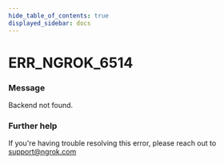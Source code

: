 ```yaml
---
hide_table_of_contents: true
displayed_sidebar: docs
---
```



# ERR_NGROK_6514

### Message

Backend not found.

### Further help

If you're having trouble resolving this error, please reach out to [support@ngrok.com](mailto:support@ngrok.com?subject=Help%20with%20ERR_NGROK_6514)

<ErrorDetails error="err_ngrok_6514" />
